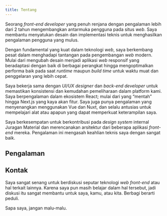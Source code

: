 ```yaml
---
title: Tentang
---
```


Seorang *front-end developer* yang penuh renjana dengan pengalaman lebih dari 2 tahun mengembangkan antarmuka pengguna pada situs *web*. 
Saya membantu menyatukan desain dan implementasi teknis untuk menghasilkan pengalaman pengguna yang mulus.

Dengan fundamental yang kuat dalam teknologi *web*, saya berkembang pesat dalam menghadapi tantangan pada pengembangan *web* modern. Mulai dari mengubah desain 
menjadi aplikasi *web* responsif yang beradaptasi dengan baik di berbagai perangkat hingga mengoptimalkan performa baik pada saat *runtime* maupun *build time* 
untuk waktu muat dan penggelaran yang lebih cepat.

Saya bekerja sama dengan *UI/UX designer* dan *back-end developer* untuk memastikan konsistensi dan kemudahan pemeliharaan dalam platform kami. 
Saya berpengalaman dalam ekosistem React; mulai dari yang “mentah” hingga Next.js yang kaya akan fitur. Saya juga punya pengalaman yang menyenangkan menggunakan 
Vue dan Nuxt, dan selalu antusias untuk mempelajari alat atau apapun yang dapat memperkuat keterampilan saya.

Saya berkesempatan untuk berkontribusi pada *design system* internal Juragan Material dan merencanakan arsitektur dari beberapa aplikasi *front-end* mereka. 
Pengalaman ini mengasah keahlian teknis saya dengan sangat baik.

## Pengalaman

<ExperienceList />

## Kontak

Saya sangat senang untuk berdiskusi seputar teknologi *web front-end* atau hal terkait lainnya. Karena saya pun masih 
belajar dalam hal tersebut, jadi diskusi itu sangat membantu untuk saya, kamu, atau kita. Berbagi berarti peduli.

Sapa saya, jangan malu-malu.

<SocialLinks />
